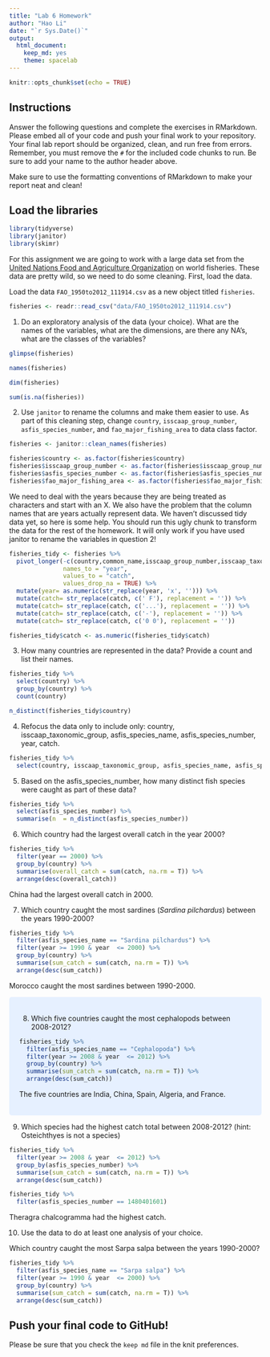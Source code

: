```yaml
---
title: "Lab 6 Homework"
author: "Hao Li"
date: "`r Sys.Date()`"
output:
  html_document: 
    keep_md: yes
    theme: spacelab
---
```


```r
knitr::opts_chunk$set(echo = TRUE)
```

## Instructions
Answer the following questions and complete the exercises in RMarkdown. Please embed all of your code and push your final work to your repository. Your final lab report should be organized, clean, and run free from errors. Remember, you must remove the `#` for the included code chunks to run. Be sure to add your name to the author header above.  

Make sure to use the formatting conventions of RMarkdown to make your report neat and clean!  

## Load the libraries
```r
library(tidyverse)
library(janitor)
library(skimr)
```

For this assignment we are going to work with a large data set from the [United Nations Food and Agriculture Organization](http://www.fao.org/about/en/) on world fisheries. These data are pretty wild, so we need to do some cleaning. First, load the data.  

Load the data `FAO_1950to2012_111914.csv` as a new object titled `fisheries`.
```r
fisheries <- readr::read_csv("data/FAO_1950to2012_111914.csv")
```

1. Do an exploratory analysis of the data (your choice). What are the names of the variables, what are the dimensions, are there any NA's, what are the classes of the variables?  
```r
glimpse(fisheries)
```
```r
names(fisheries)
```
```r
dim(fisheries)
```
```r
sum(is.na(fisheries))
```


2. Use `janitor` to rename the columns and make them easier to use. As part of this cleaning step, change `country`, `isscaap_group_number`, `asfis_species_number`, and `fao_major_fishing_area` to data class factor. 
```r
fisheries <- janitor::clean_names(fisheries)
```

```r
fisheries$country <- as.factor(fisheries$country)
fisheries$isscaap_group_number <- as.factor(fisheries$isscaap_group_number)
fisheries$asfis_species_number <- as.factor(fisheries$asfis_species_number)
fisheries$fao_major_fishing_area <- as.factor(fisheries$fao_major_fishing_area)
```

We need to deal with the years because they are being treated as characters and start with an X. We also have the problem that the column names that are years actually represent data. We haven't discussed tidy data yet, so here is some help. You should run this ugly chunk to transform the data for the rest of the homework. It will only work if you have used janitor to rename the variables in question 2!
```r
fisheries_tidy <- fisheries %>%
  pivot_longer(-c(country,common_name,isscaap_group_number,isscaap_taxonomic_group,asfis_species_number,asfis_species_name,fao_major_fishing_area,measure),
               names_to = "year",
               values_to = "catch",
               values_drop_na = TRUE) %>%
  mutate(year= as.numeric(str_replace(year, 'x', ''))) %>%
  mutate(catch= str_replace(catch, c(' F'), replacement = '')) %>%
  mutate(catch= str_replace(catch, c('...'), replacement = '')) %>%
  mutate(catch= str_replace(catch, c('-'), replacement = '')) %>%
  mutate(catch= str_replace(catch, c('0 0'), replacement = ''))

fisheries_tidy$catch <- as.numeric(fisheries_tidy$catch)
```

3. How many countries are represented in the data? Provide a count and list their names.
```r
fisheries_tidy %>% 
  select(country) %>% 
  group_by(country) %>% 
  count(country)
```

```r
n_distinct(fisheries_tidy$country)
```

4. Refocus the data only to include only: country, isscaap_taxonomic_group, asfis_species_name, asfis_species_number, year, catch.
```r
fisheries_tidy %>% 
  select(country, isscaap_taxonomic_group, asfis_species_name, asfis_species_number, year, catch)
```

5. Based on the asfis_species_number, how many distinct fish species were caught as part of these data?
```r
fisheries_tidy %>% 
  select(asfis_species_number) %>% 
  summarise(n  = n_distinct(asfis_species_number))
```

6. Which country had the largest overall catch in the year 2000?
```r
fisheries_tidy %>% 
  filter(year == 2000) %>% 
  group_by(country) %>% 
  summarise(overall_catch = sum(catch, na.rm = T)) %>% 
  arrange(desc(overall_catch))

```
China had the largest overall catch in 2000.


7. Which country caught the most sardines (_Sardina pilchardus_) between the years 1990-2000?
```r
fisheries_tidy %>% 
  filter(asfis_species_name == "Sardina pilchardus") %>% 
  filter(year >= 1990 & year  <= 2000) %>% 
  group_by(country) %>% 
  summarise(sum_catch = sum(catch, na.rm = T)) %>% 
  arrange(desc(sum_catch))
```
Morocco caught the most sardines between 1990-2000.

<style>
div.blue { background-color:#e6f0ff; border-radius: 5px; padding: 20px;}
</style>
<div class = "blue">

8. Which five countries caught the most cephalopods between 2008-2012?
```r
fisheries_tidy %>% 
  filter(asfis_species_name == "Cephalopoda") %>% 
  filter(year >= 2008 & year  <= 2012) %>% 
  group_by(country) %>% 
  summarise(sum_catch = sum(catch, na.rm = T)) %>% 
  arrange(desc(sum_catch))
```
The five countries are India, China, Spain, Algeria, and France.

</div>

9. Which species had the highest catch total between 2008-2012? (hint: Osteichthyes is not a species)
```r
fisheries_tidy %>% 
  filter(year >= 2008 & year  <= 2012) %>% 
  group_by(asfis_species_number) %>% 
  summarise(sum_catch = sum(catch, na.rm = T)) %>% 
  arrange(desc(sum_catch))
```
```r
fisheries_tidy %>% 
  filter(asfis_species_number == 1480401601)
```
Theragra chalcogramma had the highest catch.

10. Use the data to do at least one analysis of your choice.

Which country caught the most Sarpa salpa between the years 1990-2000?
```r
fisheries_tidy %>% 
  filter(asfis_species_name == "Sarpa salpa") %>% 
  filter(year >= 1990 & year  <= 2000) %>% 
  group_by(country) %>% 
  summarise(sum_catch = sum(catch, na.rm = T)) %>% 
  arrange(desc(sum_catch))
```

## Push your final code to GitHub!
Please be sure that you check the `keep md` file in the knit preferences.   